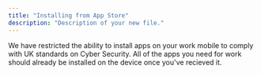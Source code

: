 ```yaml
---
title: "Installing from App Store"
description: "Description of your new file."
---
```


<Warning>
  We have restricted the ability to install apps on your work mobile to comply with UK standards on Cyber Security. All of the apps you need for work should already be installed on the device once you've recieved it.
</Warning>